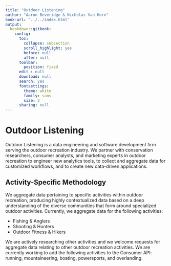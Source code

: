 ```yaml
---
title: "Outdoor Listening"
author: "Aaron Beveridge & Nicholas Van Horn"
book-url: "../../index.html"
output:
  bookdown::gitbook:
    config:
      toc:
        collapse: subsection
        scroll_highlight: yes
        before: null
        after: null
      toolbar:
        position: fixed
      edit : null
      download: null
      search: yes
      fontsettings:
        theme: white
        family: sans
        size: 2
      sharing: null
---
```


# Outdoor Listening
Outdoor Listening is a data engineering and software development firm serving the outdoor recreation industry. We partner with conservation researchers, consumer analysts, and marketing experts in outdoor recreation to engineer new analytics tools, to collect and aggregate data for customized workflows, and to create new data-driven applications.

## Activity-Specific Methodology
We aggregate data pertaining to specific activities within outdoor recreation, producing highly contextualized data based on a deep understanding of the diverse communities that form around specialized outdoor activities. Currently, we aggregate data for the following activities:

- Fishing & Anglers
- Shooting & Hunters  
- Outdoor Fitness & Hikers     

We are actively researching other activities and we welcome requests for aggregate data relating to other outdoor recreation activities. We are currently working to add the following activities to the Consumer API: running, mountaineering, boating, powersports, and overlanding.
